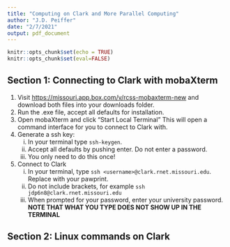 ```yaml
---
title: "Computing on Clark and More Parallel Computing"
author: "J.D. Peiffer"
date: "2/7/2021"
output: pdf_document
---
```


```r
knitr::opts_chunk$set(echo = TRUE)
knitr::opts_chunk$set(eval=FALSE)
```

## Section 1: Connecting to Clark with mobaXterm
1. Visit <https://missouri.app.box.com/v/rcss-mobaxterm-new> and download both files into your downloads folder.
2. Run the .exe file, accept all defaults for installation.
3. Open mobaXterm and click "Start Local Terminal" This will open a command interface for you to connect to Clark with.
4. Generate a ssh key:
    i) In your terminal type `ssh-keygen`.
    ii) Accept all defaults by pushing enter. Do not enter a password.
    iii) You only need to do this once!
5. Connect to Clark
    i) In your terminal, type `ssh <username>@clark.rnet.missouri.edu`. Replace <username> with your pawprint.
    ii) Do not include brackets, for example `ssh jdp6n8@clark.rnet.missouri.edu`
    iii) When prompted for your password, enter your university password. **NOTE THAT WHAT YOU TYPE DOES NOT SHOW UP IN THE TERMINAL**
  
## Section 2: Linux commands on Clark

